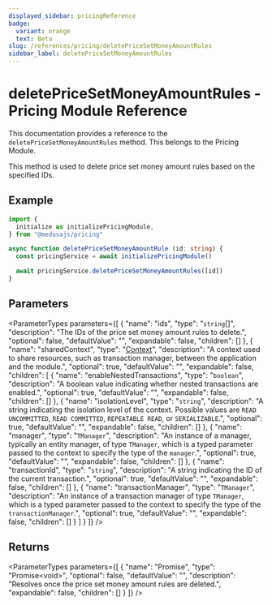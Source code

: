 ```yaml
---
displayed_sidebar: pricingReference
badge:
  variant: orange
  text: Beta
slug: /references/pricing/deletePriceSetMoneyAmountRules
sidebar_label: deletePriceSetMoneyAmountRules
---
```



# deletePriceSetMoneyAmountRules - Pricing Module Reference

This documentation provides a reference to the `deletePriceSetMoneyAmountRules` method. This belongs to the Pricing Module.

This method is used to delete price set money amount rules based on the specified IDs.

## Example

```ts
import {
  initialize as initializePricingModule,
} from "@medusajs/pricing"

async function deletePriceSetMoneyAmountRule (id: string) {
  const pricingService = await initializePricingModule()

  await pricingService.deletePriceSetMoneyAmountRules([id])
}
```

## Parameters

<ParameterTypes parameters={[
  {
    "name": "ids",
    "type": "`string`[]",
    "description": "The IDs of the price set money amount rules to delete.",
    "optional": false,
    "defaultValue": "",
    "expandable": false,
    "children": []
  },
  {
    "name": "sharedContext",
    "type": "[Context](../../interfaces/pricing.Context.mdx)",
    "description": "A context used to share resources, such as transaction manager, between the application and the module.",
    "optional": true,
    "defaultValue": "",
    "expandable": false,
    "children": [
      {
        "name": "enableNestedTransactions",
        "type": "`boolean`",
        "description": "A boolean value indicating whether nested transactions are enabled.",
        "optional": true,
        "defaultValue": "",
        "expandable": false,
        "children": []
      },
      {
        "name": "isolationLevel",
        "type": "`string`",
        "description": "A string indicating the isolation level of the context. Possible values are `READ UNCOMMITTED`, `READ COMMITTED`, `REPEATABLE READ`, or `SERIALIZABLE`.",
        "optional": true,
        "defaultValue": "",
        "expandable": false,
        "children": []
      },
      {
        "name": "manager",
        "type": "`TManager`",
        "description": "An instance of a manager, typically an entity manager, of type `TManager`, which is a typed parameter passed to the context to specify the type of the `manager`.",
        "optional": true,
        "defaultValue": "",
        "expandable": false,
        "children": []
      },
      {
        "name": "transactionId",
        "type": "`string`",
        "description": "A string indicating the ID of the current transaction.",
        "optional": true,
        "defaultValue": "",
        "expandable": false,
        "children": []
      },
      {
        "name": "transactionManager",
        "type": "`TManager`",
        "description": "An instance of a transaction manager of type `TManager`, which is a typed parameter passed to the context to specify the type of the `transactionManager`.",
        "optional": true,
        "defaultValue": "",
        "expandable": false,
        "children": []
      }
    ]
  }
]} />

## Returns

<ParameterTypes parameters={[
  {
    "name": "Promise",
    "type": "Promise&#60;void&#62;",
    "optional": false,
    "defaultValue": "",
    "description": "Resolves once the price set money amount rules are deleted.",
    "expandable": false,
    "children": []
  }
]} />
